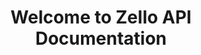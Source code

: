 ---
title: Welcome to Zello API Documentation
description: See the API documentation!
template: splash
hero:
  tagline: Congrats on setting up a new Starlight project!
  image:
    file: ../../assets/houston.webp
  actions:
    - text: Example Guide
      link: /api/
      icon: right-arrow
---